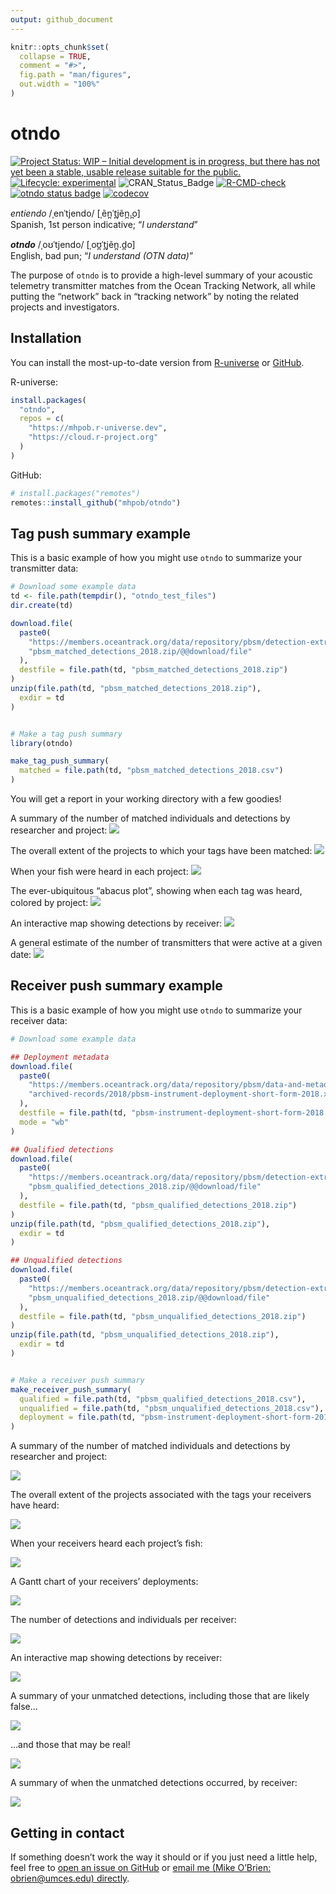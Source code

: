 ```yaml
---
output: github_document
---
```


<!-- README.md is generated from README.Rmd. Please edit that file -->

```r
knitr::opts_chunk$set(
  collapse = TRUE,
  comment = "#>",
  fig.path = "man/figures",
  out.width = "100%"
)
```

# otndo

<!-- badges: start -->
[![Project Status: WIP – Initial development is in progress, but there has not yet been a stable, usable release suitable for the public.](https://www.repostatus.org/badges/latest/wip.svg)](https://www.repostatus.org/#wip)
[![Lifecycle: experimental](https://img.shields.io/badge/lifecycle-experimental-orange.svg)](https://www.tidyverse.org/lifecycle/#experimental)
![CRAN\_Status\_Badge](http://www.r-pkg.org/badges/version/otndo)
[![R-CMD-check](https://github.com/mhpob/otndo/actions/workflows/R-CMD-check.yaml/badge.svg)](https://github.com/mhpob/otndo/actions/workflows/R-CMD-check.yaml)
[![otndo status badge](https://mhpob.r-universe.dev/badges/otndo)](https://mhpob.r-universe.dev/otndo)
[![codecov](https://codecov.io/gh/mhpob/otndo/graph/badge.svg?token=A4JRJT7CFA)](https://codecov.io/gh/mhpob/otndo)
<!-- badges: end -->

*entiendo* /ˌenˈtjendo/ [ˌẽn̪ˈt̪jẽn̪.̪o]\   
Spanish, 1st person indicative; "*I understand*"

***otndo*** /ˌoʊˈtjendo/ [ˌoʊ̪ˈt̪jẽn̪.d̪o]\
English, bad pun; "*I understand (OTN data)*"

The purpose of `otndo` is to provide a high-level summary of your acoustic telemetry transmitter matches from the Ocean Tracking Network, all while putting the "network" back in "tracking network" by noting the related projects and investigators.

## Installation

You can install the most-up-to-date version from [R-universe](https://mhpob.r-universe.dev/otndo) or [GitHub](https://github.com/mhpob/otndo).

R-universe:
```r
install.packages(
  "otndo",
  repos = c(
    "https://mhpob.r-universe.dev",
    "https://cloud.r-project.org"
  )
)
```

GitHub:
```r
# install.packages("remotes")
remotes::install_github("mhpob/otndo")
```

## Tag push summary example

This is a basic example of how you might use `otndo` to summarize your transmitter data:

```r
# Download some example data
td <- file.path(tempdir(), "otndo_test_files")
dir.create(td)

download.file(
  paste0(
    "https://members.oceantrack.org/data/repository/pbsm/detection-extracts/",
    "pbsm_matched_detections_2018.zip/@@download/file"
  ),
  destfile = file.path(td, "pbsm_matched_detections_2018.zip")
)
unzip(file.path(td, "pbsm_matched_detections_2018.zip"),
  exdir = td
)


# Make a tag push summary
library(otndo)

make_tag_push_summary(
  matched = file.path(td, "pbsm_matched_detections_2018.csv")
)
```

You will get a report in your working directory with a few goodies!

A summary of the number of matched individuals and detections by researcher and project:
![](man/figures/readme-tag_t1_detection_table.png)

The overall extent of the projects to which your tags have been matched:
![](man/figures/README-tag_f1_geographic_extent.png)

When your fish were heard in each project:
![](man/figures/README-tag_f2_time.png)

The ever-ubiquitous "abacus plot", showing when each tag was heard, colored by project:
![](man/figures/README-tag_f3_abacus.png)

An interactive map showing detections by receiver:
![](man/figures/README-tag_f4_leaflet.png)

A general estimate of the number of transmitters that were active at a given date:
![](man/figures/README-tag_f5_transmitter_loss.png)



## Receiver push summary example

This is a basic example of how you might use `otndo` to summarize your receiver data:

```r
# Download some example data

## Deployment metadata
download.file(
  paste0(
    "https://members.oceantrack.org/data/repository/pbsm/data-and-metadata/",
    "archived-records/2018/pbsm-instrument-deployment-short-form-2018.xls/@@download/file"
  ),
  destfile = file.path(td, "pbsm-instrument-deployment-short-form-2018.xls"),
  mode = "wb"
)

## Qualified detections
download.file(
  paste0(
    "https://members.oceantrack.org/data/repository/pbsm/detection-extracts/",
    "pbsm_qualified_detections_2018.zip/@@download/file"
  ),
  destfile = file.path(td, "pbsm_qualified_detections_2018.zip")
)
unzip(file.path(td, "pbsm_qualified_detections_2018.zip"),
  exdir = td
)

## Unqualified detections
download.file(
  paste0(
    "https://members.oceantrack.org/data/repository/pbsm/detection-extracts/",
    "pbsm_unqualified_detections_2018.zip/@@download/file"
  ),
  destfile = file.path(td, "pbsm_unqualified_detections_2018.zip")
)
unzip(file.path(td, "pbsm_unqualified_detections_2018.zip"),
  exdir = td
)


# Make a receiver push summary
make_receiver_push_summary(
  qualified = file.path(td, "pbsm_qualified_detections_2018.csv"),
  unqualified = file.path(td, "pbsm_unqualified_detections_2018.csv"),
  deployment = file.path(td, "pbsm-instrument-deployment-short-form-2018.xls")
)
```

A summary of the number of matched individuals and detections by researcher and project:

![](man/figures/README-rec_t1.png)

The overall extent of the projects associated with the tags your receivers have heard:

![](man/figures/README-rec_f1.png)

When your receivers heard each project's fish:

![](man/figures/README-rec_f2.png)

A Gantt chart of your receivers' deployments:

![](man/figures/README-rec_f3.png)

The number of detections and individuals per receiver:

![](man/figures/README-rec_t2.png)

An interactive map showing detections by receiver:

![](man/figures/README-rec_f4.png)

A summary of your unmatched detections, including those that are likely false...

![](man/figures/README-rec_t3.png)

...and those that may be real!

![](man/figures/README-rec_t4.png)

A summary of when the unmatched detections occurred, by receiver:

![](man/figures/README-rec_f6.png)

## Getting in contact

If something doesn't work the way it should or if you just need a little help, feel free to [open an issue on GitHub](https://github.com/mhpob/otndo/issues) or [email me (Mike O'Brien: obrien@umces.edu) directly](mailto:obrien@umces.edu).
